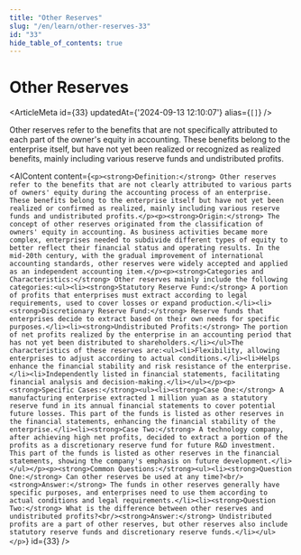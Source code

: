```yaml
---
title: "Other Reserves"
slug: "/en/learn/other-reserves-33"
id: "33"
hide_table_of_contents: true
---
```



# Other Reserves

<ArticleMeta id={33} updatedAt={'2024-09-13 12:10:07'} alias={`[]`} />
<div className='border-solid border-b border-t-0 my-4 border-[var(--ifm-color-gray-300)]' />

Other reserves refer to the benefits that are not specifically attributed to each part of the owner's equity in accounting. These benefits belong to the enterprise itself, but have not yet been realized or recognized as realized benefits, mainly including various reserve funds and undistributed profits.

<AIContent content={`<p><strong>Definition:</strong> Other reserves refer to the benefits that are not clearly attributed to various parts of owners' equity during the accounting process of an enterprise. These benefits belong to the enterprise itself but have not yet been realized or confirmed as realized, mainly including various reserve funds and undistributed profits.</p><p><strong>Origin:</strong> The concept of other reserves originated from the classification of owners' equity in accounting. As business activities became more complex, enterprises needed to subdivide different types of equity to better reflect their financial status and operating results. In the mid-20th century, with the gradual improvement of international accounting standards, other reserves were widely accepted and applied as an independent accounting item.</p><p><strong>Categories and Characteristics:</strong> Other reserves mainly include the following categories:<ul><li><strong>Statutory Reserve Fund:</strong> A portion of profits that enterprises must extract according to legal requirements, used to cover losses or expand production.</li><li><strong>Discretionary Reserve Fund:</strong> Reserve funds that enterprises decide to extract based on their own needs for specific purposes.</li><li><strong>Undistributed Profits:</strong> The portion of net profits realized by the enterprise in an accounting period that has not yet been distributed to shareholders.</li></ul>The characteristics of these reserves are:<ul><li>Flexibility, allowing enterprises to adjust according to actual conditions.</li><li>Helps enhance the financial stability and risk resistance of the enterprise.</li><li>Independently listed in financial statements, facilitating financial analysis and decision-making.</li></ul></p><p><strong>Specific Cases:</strong><ul><li><strong>Case One:</strong> A manufacturing enterprise extracted 1 million yuan as a statutory reserve fund in its annual financial statements to cover potential future losses. This part of the funds is listed as other reserves in the financial statements, enhancing the financial stability of the enterprise.</li><li><strong>Case Two:</strong> A technology company, after achieving high net profits, decided to extract a portion of the profits as a discretionary reserve fund for future R&D investment. This part of the funds is listed as other reserves in the financial statements, showing the company's emphasis on future development.</li></ul></p><p><strong>Common Questions:</strong><ul><li><strong>Question One:</strong> Can other reserves be used at any time?<br/><strong>Answer:</strong> The funds in other reserves generally have specific purposes, and enterprises need to use them according to actual conditions and legal requirements.</li><li><strong>Question Two:</strong> What is the difference between other reserves and undistributed profits?<br/><strong>Answer:</strong> Undistributed profits are a part of other reserves, but other reserves also include statutory reserve funds and discretionary reserve funds.</li></ul></p>`} id={33} />
